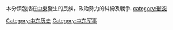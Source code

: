 {{Catnav|頁面分類|历史|各區域的歷史|亚洲历史|中东历史}}

本分類包括在[[中東|中東]]發生的民族，政治勢力的糾紛及戰爭.
[[Category:中东历史|Category:中东历史]]
[[Category:中东军事|Category:中东军事]]
[[category:衝突|category:衝突]]